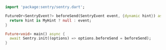 ```dart
import 'package:sentry/sentry.dart';

FutureOr<SentryEvent?> beforeSend(SentryEvent event, {dynamic hint}) async {
  return hint is MyHint ? null : event;
}

Future<void> main() async {
  await Sentry.init((options) => options.beforeSend = beforeSend);
}
```
